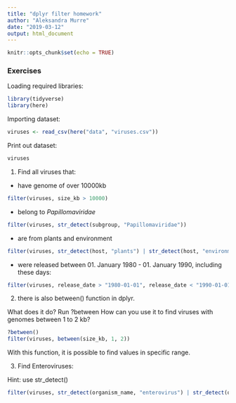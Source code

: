 ```yaml
---
title: "dplyr filter homework"
author: "Aleksandra Murre"
date: "2019-03-12"
output: html_document
---
```


```r
knitr::opts_chunk$set(echo = TRUE)
```

### Exercises

Loading required libraries:
```r
library(tidyverse)
library(here)
```

Importing dataset:
```r
viruses <- read_csv(here("data", "viruses.csv"))
```

Print out dataset:
```r
viruses
```


1. Find all viruses that:

- have genome of over 10000kb

```r
filter(viruses, size_kb > 10000)
```

- belong to *Papillomaviridae*

```r
filter(viruses, str_detect(subgroup, "Papillomaviridae"))
```

- are from plants and environment

```r
filter(viruses, str_detect(host, "plants") | str_detect(host, "environment"))
```

- were released between 01. January 1980 - 01. January 1990, including these days:

```r
filter(viruses, release_date > "1980-01-01", release_date < "1990-01-01")
```

2. there is also between() function in dplyr. 

What does it do? Run ?between
How can you use it to find viruses with genomes between 1 to 2 kb?

```r
?between()
filter(viruses, between(size_kb, 1, 2))
```
With this function, it is possible to find values in specific range.

3. Find Enteroviruses:

Hint: use str_detect()
```r
filter(viruses, str_detect(organism_name, "enterovirus") | str_detect(organism_name, "Enterovirus"))
```

